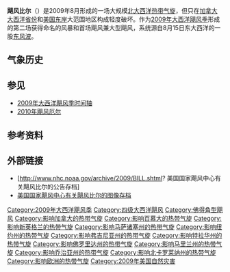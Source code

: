 {{noteTA
|G1=Weather
|G2=Typhoon
|G3=TyphoonOld
|G4=USState
|G5=地名
|G6=單位
|1=zh-hans:百慕大;zh-hk:百慕達;zh-tw:百慕達;
}}
{{Infobox Hurricane
| Name=飓风比尔<br />{{lang|en|Hurricane Bill}}
| Type=飓风
| Year=2009
| Basin=Atl
| Image location=Bill Aug 19 2009 1415Z.jpg
| Image name=8月19日，正处四级飓风强度的比尔
| Formed=2009年8月15日
| Dissipated=2009年8月26日
| Extratropical=8月24日
| 1-min winds=115
| Pressure=943
| Damages=46.2
| Fatalities=直接导致两人丧生
| Areas=[[加勒比地区|加勒比地区]]东北部、[[美国东岸|美国东岸]]、[[百慕大|百慕大]]、[[加拿大大西洋省份|加拿大大西洋省份]]、[[英倫諸島|英倫諸島]]
| Hurricane season=[[2009年大西洋飓风季|2009年大西洋飓风季]]
}}
'''飓风比尔'''（{{lang-en|Hurricane Bill}}）是2009年8月形成的一场大规模[[北大西洋热带气旋|北大西洋热带气旋]]，但只在[[加拿大大西洋省份|加拿大大西洋省份]]和[[美国东岸|美国东岸]]大范围地区构成轻度破坏。作为[[2009年大西洋飓风季|2009年大西洋飓风季]]形成的第二场获得命名的风暴和首场飓风兼大型飓风，系统源自8月15日东大西洋的一股[[东风波|东风波]]。

== 气象历史 ==
{{storm path|Bill 2009 track.png}}

== 参见 ==
{{Portal|热带气旋}}
* [[2009年大西洋飓风季时间轴|2009年大西洋飓风季时间轴]]
* [[2010年飓风厄尔|2010年飓风厄尔]]

== 参考资料 ==
{{Reflist|colwidth=30em}}

== 外部链接 ==
{{Commons category|Hurricane Bill (2009)}}
* [http://www.nhc.noaa.gov/archive/2009/BILL.shtml? 美国国家飓风中心有关飓风比尔的公告存档]{{Wayback|url=http://www.nhc.noaa.gov/archive/2009/BILL.shtml |date=20201018170002 }}
* [http://www.nhc.noaa.gov/archive/2009/BILL_graphics.shtml 美国国家飓风中心有关飓风比尔的图像存档]{{Wayback|url=http://www.nhc.noaa.gov/archive/2009/BILL_graphics.shtml |date=20200411064707 }}

{{2009年大西洋飓风季}}

{{DEFAULTSORT:Bill (2009)}}
[[Category:2009年大西洋飓风季|Category:2009年大西洋飓风季]]
[[Category:四级大西洋飓风|Category:四级大西洋飓风]]
[[Category:佛得角型飓风|Category:佛得角型飓风]]
[[Category:影响加拿大的热带气旋|Category:影响加拿大的热带气旋]]
[[Category:影响百慕大的热带气旋|Category:影响百慕大的热带气旋]]
[[Category:影响新英格兰的热带气旋|Category:影响新英格兰的热带气旋]]
[[Category:影响马萨诸塞州的热带气旋|Category:影响马萨诸塞州的热带气旋]]
[[Category:影响纽约州的热带气旋|Category:影响纽约州的热带气旋]]
[[Category:影响弗吉尼亚州的热带气旋|Category:影响弗吉尼亚州的热带气旋]]
[[Category:影响特拉华州的热带气旋|Category:影响特拉华州的热带气旋]]
[[Category:影响佛罗里达州的热带气旋|Category:影响佛罗里达州的热带气旋]]
[[Category:影响马里兰州的热带气旋|Category:影响马里兰州的热带气旋]]
[[Category:影响乔治亚州的热带气旋|Category:影响乔治亚州的热带气旋]]
[[Category:影响北卡罗莱纳州的热带气旋|Category:影响北卡罗莱纳州的热带气旋]]
[[Category:影响欧洲的热带气旋|Category:影响欧洲的热带气旋]]
[[Category:2009年美国自然灾害|Category:2009年美国自然灾害]]